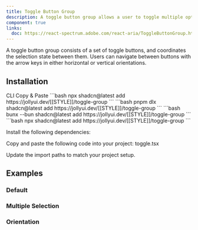 ```yaml
---
title: Toggle Button Group
description: A toggle button group allows a user to toggle multiple options, with single or multiple selection.
component: true
links:
  doc: https://react-spectrum.adobe.com/react-aria/ToggleButtonGroup.html
---
```


A toggle button group consists of a set of toggle buttons, and coordinates the selection state between them. Users can navigate between buttons with the arrow keys in either horizontal or vertical orientations.

<ComponentPreview name="toggle-group-demo" />

## Installation

<Tabs defaultValue="cli">

<TabsList>
  <TabsTrigger value="cli">CLI</TabsTrigger>
  <TabsTrigger value="manual">Copy & Paste</TabsTrigger>
</TabsList>

<TabsContent value="cli">

<PackageManagerTabs>
  <PackageManagerContent value="npm">
    ```bash
    npx shadcn@latest add https://jollyui.dev/[[STYLE]]/toggle-group
    ```
  </PackageManagerContent>
  <PackageManagerContent value="pnpm">
    ```bash
    pnpm dlx shadcn@latest add https://jollyui.dev/[[STYLE]]/toggle-group
    ```

  </PackageManagerContent>
  <PackageManagerContent value="bun">
    ```bash
    bunx --bun shadcn@latest add https://jollyui.dev/[[STYLE]]/toggle-group
    ```
  </PackageManagerContent>
  <PackageManagerContent value="yarn">
    ```bash 
    npx shadcn@latest add https://jollyui.dev/[[STYLE]]/toggle-group
    ```
  </PackageManagerContent>
</PackageManagerTabs>

</TabsContent>

<TabsContent value="manual">

<Steps>

<Step>Install the following dependencies:</Step>

<Step>Copy and paste the following code into your project: toggle.tsx</Step>

<ComponentSource name="toggle-group" />

<Step>Update the import paths to match your project setup.</Step>

</Steps>

</TabsContent>

</Tabs>

## Examples

### Default

<ComponentPreview name="toggle-group-demo" />

### Multiple Selection

<ComponentPreview name="toggle-group-multiple" />

### Orientation

<ComponentPreview name="toggle-group-orientation" />
